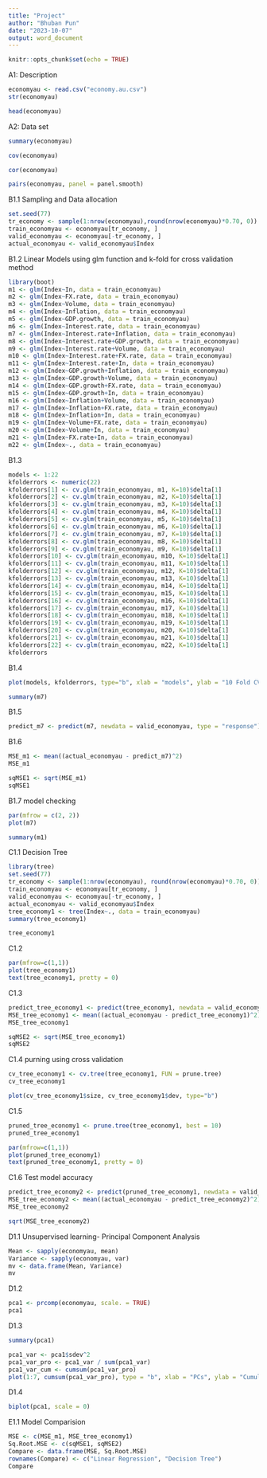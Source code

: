 ---
title: "Project"
author: "Bhuban Pun"
date: "2023-10-07"
output: word_document
---

```{r setup, include=FALSE}
knitr::opts_chunk$set(echo = TRUE)
```

A1: Description
```{r}
economyau <- read.csv("economy.au.csv")
str(economyau)
```

```{r}
head(economyau)
```

A2: Data set
```{r}
summary(economyau)
```

```{r}
cov(economyau)
```

```{r}
cor(economyau)
```

```{r}
pairs(economyau, panel = panel.smooth)
```

B1.1 Sampling and Data allocation
```{r}
set.seed(77)
tr_economy <- sample(1:nrow(economyau),round(nrow(economyau)*0.70, 0))
train_economyau <- economyau[tr_economy, ] 
valid_economyau <- economyau[-tr_economy, ]
actual_economyau <- valid_economyau$Index
```

B1.2 Linear Models using glm function and k-fold for cross validation method
```{r}
library(boot)
m1 <- glm(Index~In, data = train_economyau)
m2 <- glm(Index~FX.rate, data = train_economyau)
m3 <- glm(Index~Volume, data = train_economyau)
m4 <- glm(Index~Inflation, data = train_economyau)
m5 <- glm(Index~GDP.growth, data = train_economyau)
m6 <- glm(Index~Interest.rate, data = train_economyau)
m7 <- glm(Index~Interest.rate+Inflation, data = train_economyau)
m8 <- glm(Index~Interest.rate+GDP.growth, data = train_economyau)
m9 <- glm(Index~Interest.rate+Volume, data = train_economyau)
m10 <- glm(Index~Interest.rate+FX.rate, data = train_economyau)
m11 <- glm(Index~Interest.rate+In, data = train_economyau)
m12 <- glm(Index~GDP.growth+Inflation, data = train_economyau)
m13 <- glm(Index~GDP.growth+Volume, data = train_economyau)
m14 <- glm(Index~GDP.growth+FX.rate, data = train_economyau)
m15 <- glm(Index~GDP.growth+In, data = train_economyau)
m16 <- glm(Index~Inflation+Volume, data = train_economyau)
m17 <- glm(Index~Inflation+FX.rate, data = train_economyau)
m18 <- glm(Index~Inflation+In, data = train_economyau)
m19 <- glm(Index~Volume+FX.rate, data = train_economyau)
m20 <- glm(Index~Volume+In, data = train_economyau)
m21 <- glm(Index~FX.rate+In, data = train_economyau)
m22 <- glm(Index~., data = train_economyau)
```

B1.3
```{r}
models <- 1:22
kfolderrors <- numeric(22)
kfolderrors[1] <- cv.glm(train_economyau, m1, K=10)$delta[1]
kfolderrors[2] <- cv.glm(train_economyau, m2, K=10)$delta[1]
kfolderrors[3] <- cv.glm(train_economyau, m3, K=10)$delta[1]
kfolderrors[4] <- cv.glm(train_economyau, m4, K=10)$delta[1]
kfolderrors[5] <- cv.glm(train_economyau, m5, K=10)$delta[1]
kfolderrors[6] <- cv.glm(train_economyau, m6, K=10)$delta[1]
kfolderrors[7] <- cv.glm(train_economyau, m7, K=10)$delta[1]
kfolderrors[8] <- cv.glm(train_economyau, m8, K=10)$delta[1]
kfolderrors[9] <- cv.glm(train_economyau, m9, K=10)$delta[1]
kfolderrors[10] <- cv.glm(train_economyau, m10, K=10)$delta[1]
kfolderrors[11] <- cv.glm(train_economyau, m11, K=10)$delta[1]
kfolderrors[12] <- cv.glm(train_economyau, m12, K=10)$delta[1]
kfolderrors[13] <- cv.glm(train_economyau, m13, K=10)$delta[1]
kfolderrors[14] <- cv.glm(train_economyau, m14, K=10)$delta[1]
kfolderrors[15] <- cv.glm(train_economyau, m15, K=10)$delta[1]
kfolderrors[16] <- cv.glm(train_economyau, m16, K=10)$delta[1]
kfolderrors[17] <- cv.glm(train_economyau, m17, K=10)$delta[1]
kfolderrors[18] <- cv.glm(train_economyau, m18, K=10)$delta[1]
kfolderrors[19] <- cv.glm(train_economyau, m19, K=10)$delta[1]
kfolderrors[20] <- cv.glm(train_economyau, m20, K=10)$delta[1]
kfolderrors[21] <- cv.glm(train_economyau, m21, K=10)$delta[1]
kfolderrors[22] <- cv.glm(train_economyau, m22, K=10)$delta[1]
kfolderrors
```
B1.4
```{r}
plot(models, kfolderrors, type="b", xlab = "models", ylab = "10 Fold CV MSE")
```

```{r}
summary(m7)
```


B1.5
```{r}
predict_m7 <- predict(m7, newdata = valid_economyau, type = "response")
```

B1.6
```{r}
MSE_m1 <- mean((actual_economyau - predict_m7)^2)
MSE_m1
```

```{r}
sqMSE1 <- sqrt(MSE_m1)
sqMSE1
```

B1.7 model checking
```{r}
par(mfrow = c(2, 2))
plot(m7)
```

```{r}
summary(m1)
```

C1.1 Decision Tree
```{r}
library(tree)
set.seed(77)
tr_economy <- sample(1:nrow(economyau), round(nrow(economyau)*0.70, 0))
train_economyau <- economyau[tr_economy, ] 
valid_economyau <- economyau[-tr_economy, ]
actual_economyau <- valid_economyau$Index
tree_economy1 <- tree(Index~., data = train_economyau)
summary(tree_economy1)
```
```{r}
tree_economy1
```

C1.2
```{r}
par(mfrow=c(1,1))
plot(tree_economy1)
text(tree_economy1, pretty = 0)
```

C1.3
```{r}
predict_tree_economy1 <- predict(tree_economy1, newdata = valid_economyau)
MSE_tree_economy1 <- mean((actual_economyau - predict_tree_economy1)^2)
MSE_tree_economy1
```

```{r}
sqMSE2 <- sqrt(MSE_tree_economy1)
sqMSE2
```

C1.4 purning using cross validation
```{r}
cv_tree_economy1 <- cv.tree(tree_economy1, FUN = prune.tree)
cv_tree_economy1
```
```{r}
plot(cv_tree_economy1$size, cv_tree_economy1$dev, type="b")
```

C1.5
```{r}
pruned_tree_economy1 <- prune.tree(tree_economy1, best = 10)
pruned_tree_economy1
```

```{r}
par(mfrow=c(1,1))
plot(pruned_tree_economy1)
text(pruned_tree_economy1, pretty = 0)
```

C1.6 Test model accuracy
```{r}
predict_tree_economy2 <- predict(pruned_tree_economy1, newdata = valid_economyau)
MSE_tree_economy2 <- mean((actual_economyau - predict_tree_economy2)^2)
MSE_tree_economy2
```

```{r}
sqrt(MSE_tree_economy2)
```

D1.1 Unsupervised learning- Principal Component Analysis
```{r}
Mean <- sapply(economyau, mean)
Variance <- sapply(economyau, var)
mv <- data.frame(Mean, Variance)
mv
```

D1.2
```{r}
pca1 <- prcomp(economyau, scale. = TRUE)
pca1
```

D1.3
```{r}
summary(pca1)
```

```{r}
pca1_var <- pca1$sdev^2
pca1_var_pro <- pca1_var / sum(pca1_var)
pca1_var_cum <- cumsum(pca1_var_pro)
plot(1:7, cumsum(pca1_var_pro), type = "b", xlab = "PCs", ylab = "Cumulative Proportion")
```

D1.4 
```{r}
biplot(pca1, scale = 0)
```

E1.1 Model Comparision
```{r}
MSE <- c(MSE_m1, MSE_tree_economy1)
Sq.Root.MSE <- c(sqMSE1, sqMSE2)
Compare <- data.frame(MSE, Sq.Root.MSE)
rownames(Compare) <- c("Linear Regression", "Decision Tree")
Compare
```

